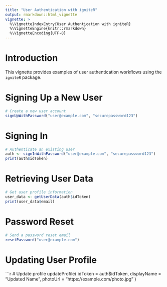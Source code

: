 ```yaml
---
title: "User Authentication with igniteR"
output: rmarkdown::html_vignette
vignette: >
  %\VignetteIndexEntry{User Authentication with igniteR}
  %\VignetteEngine{knitr::rmarkdown}
  %\VignetteEncoding{UTF-8}
---
```


# Introduction

This vignette provides examples of user authentication workflows using the `igniteR` package.

# Signing Up a New User

```r
# Create a new user account
signUpWithPassword("user@example.com", "securepassword123")
```

# Signing In

```r
# Authenticate an existing user
auth <- signInWithPassword("user@example.com", "securepassword123")
print(auth$idToken)
```

# Retrieving User Data

```r
# Get user profile information
user_data <- getUserData(auth$idToken)
print(user_data$email)
```

# Password Reset

```r
# Send a password reset email
resetPassword("user@example.com")
```

# Updating User Profile

```r
# Update profile
updateProfile(
  idToken = auth$idToken,
  displayName = "Updated Name",
  photoUrl = "https://example.com/photo.jpg"
)
